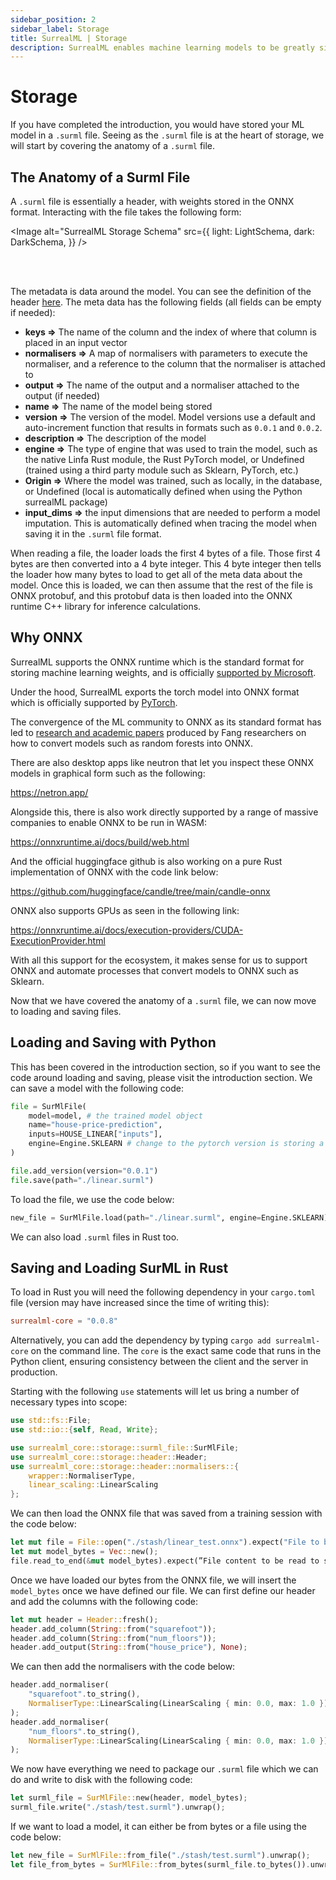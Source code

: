 ---
sidebar_position: 2
sidebar_label: Storage
title: SurrealML | Storage
description: SurrealML enables machine learning models to be greatly simplified, ensuring reproducibility and consistency in machine learning pipelines.
---


# Storage

If you have completed the introduction, you would have stored your ML model in a `.surml` file. Seeing as the `.surml` file is at the heart of storage, we will start by covering the anatomy of a `.surml` file.

## The Anatomy of a Surml File

A `.surml` file is essentially a header, with weights stored in the ONNX format. Interacting with the file takes the following form:

<Image
  alt="SurrealML Storage Schema"
  src={{
    light: LightSchema,
    dark: DarkSchema,
  }}
/>

<br />
<br />

The metadata is data around the model. You can see the definition of the header [here](https://github.com/surrealdb/surrealml/blob/main/modules/core/src/storage/header/mod.rs).   The meta data has the following fields (all fields can be empty if needed):

- **keys ⇒** The name of the column and the index of where that column is placed in an input vector
- **normalisers ⇒** A map of normalisers with parameters to execute the normaliser, and a reference to the column that the normaliser is attached to
- **output ⇒** The name of the output and a normaliser attached to the output (if needed)
- **name ⇒** The name of the model being stored
- **version ⇒** The version of the model. Model versions use a default and auto-increment function that results in formats such as  `0.0.1` and `0.0.2`.
- **description ⇒** The description of the model
- **engine ⇒** The type of engine that was used to train the model, such as the native Linfa Rust module, the Rust PyTorch model, or Undefined (trained using a third party module such as Sklearn, PyTorch, etc.)
- **Origin ⇒** Where the model was trained, such as locally, in the database, or Undefined (local is automatically defined when using the Python surrealML package)
- **input_dims ⇒** the input dimensions that are needed to perform a model imputation. This is automatically defined when tracing the model when saving it in the `.surml` file format.

When reading a file, the loader loads the first 4 bytes of a file. Those first 4 bytes are then converted into a 4 byte integer. This 4 byte integer then tells the loader how many bytes to load to get all of the meta data about the model. Once this is loaded, we can then assume that the rest of the file is ONNX protobuf, and this protobuf data is then loaded into the ONNX runtime C++ library for inference calculations.

## Why ONNX

SurrealML supports the ONNX runtime which is the standard format for storing machine learning weights, and is officially [supported by Microsoft](https://github.com/microsoft/onnxruntime).

Under the hood, SurrealML exports the torch model into ONNX format which is officially supported by [PyTorch](https://pytorch.org/tutorials/advanced/super_resolution_with_onnxruntime.html).

The convergence of the ML community to ONNX as its standard format has led to [research and academic papers](https://cloudblogs.microsoft.com/opensource/2020/12/17/accelerate-simplify-scikit-learn-model-inference-onnx-runtime/) produced by Fang researchers on how to convert models such as random forests into ONNX.

There are also desktop apps like neutron that let you inspect these ONNX models in graphical form such as the following:

https://netron.app/

Alongside this, there is also work directly supported by a range of massive companies to enable ONNX to be run in WASM:

https://onnxruntime.ai/docs/build/web.html

And the official huggingface github is also working on a pure Rust implementation of ONNX with the code link below:

https://github.com/huggingface/candle/tree/main/candle-onnx

ONNX also supports GPUs as seen in the following link:

https://onnxruntime.ai/docs/execution-providers/CUDA-ExecutionProvider.html

With all this support for the ecosystem, it makes sense for us to support ONNX and automate processes that convert models to ONNX such as Sklearn.

Now that we have covered the anatomy of a `.surml` file, we can now move to loading and saving files.

## Loading and Saving with Python

This has been covered in the introduction section, so if you want to see the code around loading and saving, please visit the introduction section. We can save a model with the following code:

```python
file = SurMlFile(
	model=model, # the trained model object
	name="house-price-prediction",
	inputs=HOUSE_LINEAR["inputs"],
	engine=Engine.SKLEARN # change to the pytorch version is storing a pytorch model
)

file.add_version(version="0.0.1")
file.save(path="./linear.surml")
```

To load the file, we use the code below:

```python
new_file = SurMlFile.load(path="./linear.surml", engine=Engine.SKLEARN)
```

We can also load `.surml` files in Rust too.

## Saving and Loading SurML in Rust

To load in Rust you will need the following dependency in your `cargo.toml` file (version may have increased since the time of writing this):

```toml
surrealml-core = "0.0.8"
```

Alternatively, you can add the dependency by typing  `cargo add surrealml-core` on the command line. The `core` is the exact same code that runs in the Python client, ensuring consistency between the client and the server in production.

Starting with the following `use` statements will let us bring a number of necessary types into scope:

```rust
use std::fs::File;
use std::io::{self, Read, Write};

use surrealml_core::storage::surml_file::SurMlFile;
use surrealml_core::storage::header::Header;
use surrealml_core::storage::header::normalisers::{
    wrapper::NormaliserType,
    linear_scaling::LinearScaling
};
```

We can then load the ONNX file that was saved from a training session with the code below:

```rust
let mut file = File::open("./stash/linear_test.onnx").expect("File to be found");
let mut model_bytes = Vec::new();
file.read_to_end(&mut model_bytes).expect(”File content to be read to string”);
```

Once we have loaded our bytes from the ONNX file, we will insert the `model_bytes` once we have defined our file. We can first define our header and add the columns with the following code:

```rust
let mut header = Header::fresh();
header.add_column(String::from("squarefoot"));
header.add_column(String::from("num_floors"));
header.add_output(String::from("house_price"), None);
```

We can then add the normalisers with the code below:

```rust
header.add_normaliser(
    "squarefoot".to_string(),
    NormaliserType::LinearScaling(LinearScaling { min: 0.0, max: 1.0 })
);
header.add_normaliser(
    "num_floors".to_string(),
    NormaliserType::LinearScaling(LinearScaling { min: 0.0, max: 1.0 })
);
```

We now have everything we need to package our `.surml` file which we can do and write to disk with the following code:

```rust
let surml_file = SurMlFile::new(header, model_bytes);
surml_file.write("./stash/test.surml").unwrap();
```

If we want to load a model, it can either be from bytes or a file using the code below:

```rust
let new_file = SurMlFile::from_file("./stash/test.surml").unwrap();
let file_from_bytes = SurMlFile::from_bytes(surml_file.to_bytes()).unwrap();
```
